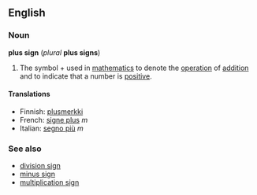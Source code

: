 ==English==
===Noun===
'''plus sign''' (''plural'' '''plus signs''')

#The symbol + used in [[mathematics]] to denote the [[operation]] of [[addition]] and to indicate that a number is [[positive]].

====Translations====
*Finnish: [[plusmerkki]]
*French: [[signe plus]] ''m''
*Italian: [[segno più]] ''m''

===See also===
*[[division sign]]
*[[minus sign]]
*[[multiplication sign]]

<!-- Please note the following when editing this page:

* A plus sign is a mathematical symbol, not a punctuation mark.

-->